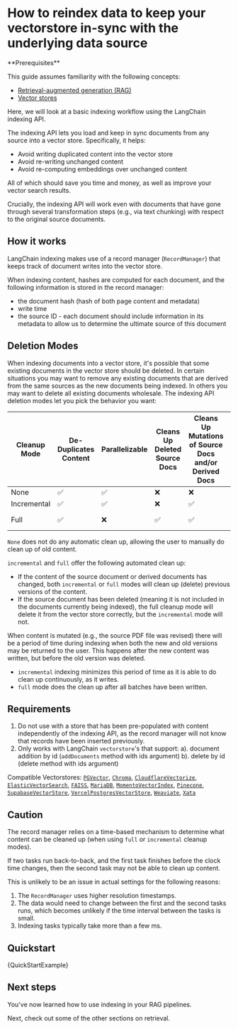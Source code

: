 # How to reindex data to keep your vectorstore in-sync with the underlying data source

<Info>
**Prerequisites**


This guide assumes familiarity with the following concepts:

- [Retrieval-augmented generation (RAG)](/oss/tutorials/rag/)
- [Vector stores](/oss/concepts/#vectorstores)

</Info>

Here, we will look at a basic indexing workflow using the LangChain indexing API.

The indexing API lets you load and keep in sync documents from any source into a vector store. Specifically, it helps:

- Avoid writing duplicated content into the vector store
- Avoid re-writing unchanged content
- Avoid re-computing embeddings over unchanged content

All of which should save you time and money, as well as improve your vector search results.

Crucially, the indexing API will work even with documents that have gone through several transformation steps (e.g., via text chunking) with respect to the original source documents.

## How it works

LangChain indexing makes use of a record manager (`RecordManager`) that keeps track of document writes into the vector store.

When indexing content, hashes are computed for each document, and the following information is stored in the record manager:

- the document hash (hash of both page content and metadata)
- write time
- the source ID - each document should include information in its metadata to allow us to determine the ultimate source of this document

## Deletion Modes

When indexing documents into a vector store, it's possible that some existing documents in the vector store should be deleted.
In certain situations you may want to remove any existing documents that are derived from the same sources as the new documents being indexed.
In others you may want to delete all existing documents wholesale. The indexing API deletion modes let you pick the behavior you want:

| Cleanup Mode | De-Duplicates Content | Parallelizable | Cleans Up Deleted Source Docs | Cleans Up Mutations of Source Docs and/or Derived Docs | Clean Up Timing    |
| ------------ | --------------------- | -------------- | ----------------------------- | ------------------------------------------------------ | ------------------ |
| None         | ✅                    | ✅             | ❌                            | ❌                                                     | -                  |
| Incremental  | ✅                    | ✅             | ❌                            | ✅                                                     | Continuously       |
| Full         | ✅                    | ❌             | ✅                            | ✅                                                     | At end of indexing |

`None` does not do any automatic clean up, allowing the user to manually do clean up of old content.

`incremental` and `full` offer the following automated clean up:

- If the content of the source document or derived documents has changed, both `incremental` or `full` modes will clean up (delete) previous versions of the content.
- If the source document has been deleted (meaning it is not included in the documents currently being indexed), the full cleanup mode will delete it from the vector store correctly, but the `incremental` mode will not.

When content is mutated (e.g., the source PDF file was revised) there will be a period of time during indexing when both the new and old versions may be returned to the user. This happens after the new content was written, but before the old version was deleted.

- `incremental` indexing minimizes this period of time as it is able to do clean up continuously, as it writes.
- `full` mode does the clean up after all batches have been written.

## Requirements

1. Do not use with a store that has been pre-populated with content independently of the indexing API, as the record manager will not know that records have been inserted previously.
2. Only works with LangChain `vectorstore`'s that support:
   a). document addition by id (`addDocuments` method with ids argument)
   b). delete by id (delete method with ids argument)

Compatible Vectorstores: [`PGVector`](/oss/integrations/vectorstores/pgvector), [`Chroma`](/oss/integrations/vectorstores/chroma), [`CloudflareVectorize`](/oss/integrations/vectorstores/cloudflare_vectorize),
[`ElasticVectorSearch`](/oss/integrations/vectorstores/elasticsearch), [`FAISS`](/oss/integrations/vectorstores/faiss), [`MariaDB`](/oss/integrations/vectorstores/mariadb), [`MomentoVectorIndex`](/oss/integrations/vectorstores/momento_vector_index),
[`Pinecone`](/oss/integrations/vectorstores/pinecone), [`SupabaseVectorStore`](/oss/integrations/vectorstores/supabase), [`VercelPostgresVectorStore`](/oss/integrations/vectorstores/vercel_postgres),
[`Weaviate`](/oss/integrations/vectorstores/weaviate), [`Xata`](/oss/integrations/vectorstores/xata)

## Caution

The record manager relies on a time-based mechanism to determine what content can be cleaned up (when using `full` or `incremental` cleanup modes).

If two tasks run back-to-back, and the first task finishes before the clock time changes, then the second task may not be able to clean up content.

This is unlikely to be an issue in actual settings for the following reasons:

1. The `RecordManager` uses higher resolution timestamps.
2. The data would need to change between the first and the second tasks runs, which becomes unlikely if the time interval between the tasks is small.
3. Indexing tasks typically take more than a few ms.

## Quickstart


<CodeBlock language="typescript">{QuickStartExample}</CodeBlock>

## Next steps

You've now learned how to use indexing in your RAG pipelines.

Next, check out some of the other sections on retrieval.
